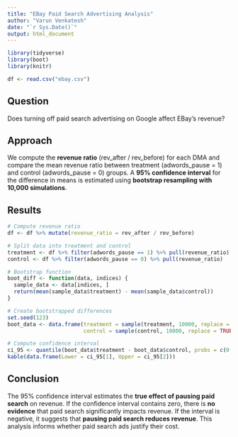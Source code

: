 ```yaml
---
title: "EBay Paid Search Advertising Analysis"
author: "Varun Venkatesh"
date: "`r Sys.Date()`"
output: html_document
---
```


```r
library(tidyverse)
library(boot)
library(knitr)

df <- read.csv("ebay.csv")
```

## Question
Does turning off paid search advertising on Google affect EBay’s revenue?

## Approach
We compute the **revenue ratio** (rev_after / rev_before) for each DMA and compare the mean revenue ratio between treatment (adwords_pause = 1) and control (adwords_pause = 0) groups. A **95% confidence interval** for the difference in means is estimated using **bootstrap resampling with 10,000 simulations**.

## Results
```r
# Compute revenue ratio
df <- df %>% mutate(revenue_ratio = rev_after / rev_before)

# Split data into treatment and control
treatment <- df %>% filter(adwords_pause == 1) %>% pull(revenue_ratio)
control <- df %>% filter(adwords_pause == 0) %>% pull(revenue_ratio)

# Bootstrap function
boot_diff <- function(data, indices) {
  sample_data <- data[indices, ]
  return(mean(sample_data$treatment) - mean(sample_data$control))
}

# Create bootstrapped differences
set.seed(123)
boot_data <- data.frame(treatment = sample(treatment, 10000, replace = TRUE),
                        control = sample(control, 10000, replace = TRUE))

# Compute confidence interval
ci_95 <- quantile(boot_data$treatment - boot_data$control, probs = c(0.025, 0.975))
kable(data.frame(Lower = ci_95[1], Upper = ci_95[2]))
```

## Conclusion
The 95% confidence interval estimates the **true effect of pausing paid search** on revenue. If the confidence interval contains zero, there is **no evidence** that paid search significantly impacts revenue. If the interval is negative, it suggests that **pausing paid search reduces revenue**. This analysis informs whether paid search ads justify their cost.
